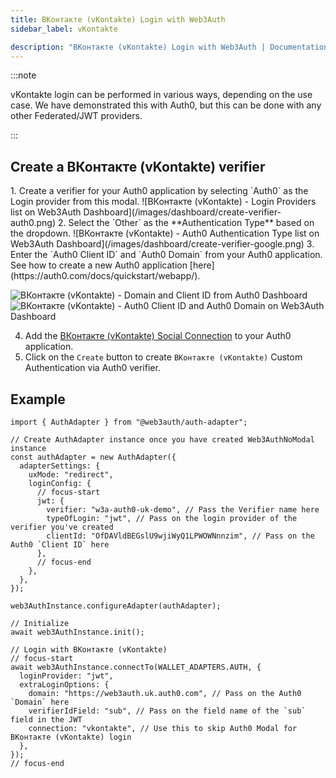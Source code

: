 ```yaml
---
title: ВКонтакте (vKontakte) Login with Web3Auth
sidebar_label: vKontakte

description: "ВКонтакте (vKontakte) Login with Web3Auth | Documentation - Web3Auth"
---
```



:::note

vKontakte login can be performed in various ways, depending on the use case. We have demonstrated
this with Auth0, but this can be done with any other Federated/JWT providers.

:::

## Create a ВКонтакте (vKontakte) verifier

<CreateVerifierFirstStep />
1. Create a verifier for your Auth0 application by selecting `Auth0` as the Login provider from this
modal. ![ВКонтакте (vKontakte) - Login Providers list on Web3Auth
Dashboard](/images/dashboard/create-verifier-auth0.png) 2. Select the `Other` as the
**Authentication Type** based on the dropdown. ![ВКонтакте (vKontakte) - Auth0 Authentication Type
list on Web3Auth Dashboard](/images/dashboard/create-verifier-google.png) 3. Enter the `Auth0 Client
ID` and `Auth0 Domain` from your Auth0 application. See how to create a new Auth0 application
[here](https://auth0.com/docs/quickstart/webapp/).

![ВКонтакте (vKontakte) - Domain and Client ID from Auth0 Dashboard](/images/dashboard/create-verifier-auth0-filled-common.png)
![ВКонтакте (vKontakte) - Auth0 Client ID and Auth0 Domain on Web3Auth Dashboard](/images/dashboard/create-verifier-auth0-unfilled.png)

4. Add the
   [ВКонтакте (vKontakte) Social Connection](https://marketplace.auth0.com/integrations/vkontakte-social-connection)
   to your Auth0 application.
5. Click on the `Create` button to create `ВКонтакте (vKontakte)` Custom Authentication via Auth0
   verifier.

## Example

```tsx
import { AuthAdapter } from "@web3auth/auth-adapter";

// Create AuthAdapter instance once you have created Web3AuthNoModal instance
const authAdapter = new AuthAdapter({
  adapterSettings: {
    uxMode: "redirect",
    loginConfig: {
      // focus-start
      jwt: {
        verifier: "w3a-auth0-uk-demo", // Pass the Verifier name here
        typeOfLogin: "jwt", // Pass on the login provider of the verifier you've created
        clientId: "OfDAVldBEGslU9wjiWyQ1LPWOWNnnzim", // Pass on the Auth0 `Client ID` here
      },
      // focus-end
    },
  },
});

web3AuthInstance.configureAdapter(authAdapter);

// Initialize
await web3AuthInstance.init();

// Login with ВКонтакте (vKontakte)
// focus-start
await web3AuthInstance.connectTo(WALLET_ADAPTERS.AUTH, {
  loginProvider: "jwt",
  extraLoginOptions: {
    domain: "https://web3auth.uk.auth0.com", // Pass on the Auth0 `Domain` here
    verifierIdField: "sub", // Pass on the field name of the `sub` field in the JWT
    connection: "vkontakte", // Use this to skip Auth0 Modal for ВКонтакте (vKontakte) login
  },
});
// focus-end
```
